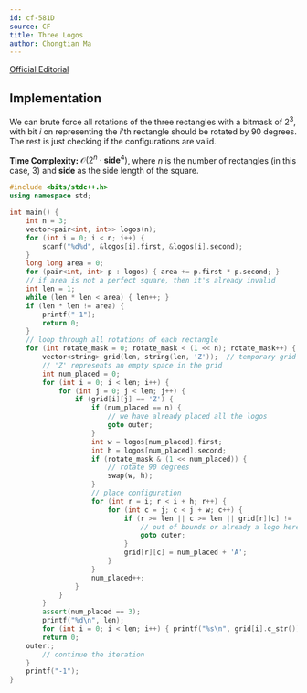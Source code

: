 ```yaml
---
id: cf-581D
source: CF
title: Three Logos
author: Chongtian Ma
---
```


[Official Editorial](https://codeforces.com/blog/entry/20508)

## Implementation

We can brute force all rotations of the three rectangles with a bitmask of $2^3$, with bit $i$ on representing the $i$'th rectangle should be rotated by
$90$ degrees. The rest is just checking if the configurations are valid.

**Time Complexity:** $\mathcal{O}(2^n \cdot \textbf{side}^4)$, where $n$ is the number of rectangles (in this case, 3) and $\textbf{side}$ as the side length of the square.

<LanguageSection>
<CPPSection>

```cpp
#include <bits/stdc++.h>
using namespace std;

int main() {
	int n = 3;
	vector<pair<int, int>> logos(n);
	for (int i = 0; i < n; i++) {
		scanf("%d%d", &logos[i].first, &logos[i].second);
	}
	long long area = 0;
	for (pair<int, int> p : logos) { area += p.first * p.second; }
	// if area is not a perfect square, then it's already invalid
	int len = 1;
	while (len * len < area) { len++; }
	if (len * len != area) {
		printf("-1");
		return 0;
	}
	// loop through all rotations of each rectangle
	for (int rotate_mask = 0; rotate_mask < (1 << n); rotate_mask++) {
		vector<string> grid(len, string(len, 'Z'));  // temporary grid
		// 'Z' represents an empty space in the grid
		int num_placed = 0;
		for (int i = 0; i < len; i++) {
			for (int j = 0; j < len; j++) {
				if (grid[i][j] == 'Z') {
					if (num_placed == n) {
						// we have already placed all the logos
						goto outer;
					}
					int w = logos[num_placed].first;
					int h = logos[num_placed].second;
					if (rotate_mask & (1 << num_placed)) {
						// rotate 90 degrees
						swap(w, h);
					}
					// place configuration
					for (int r = i; r < i + h; r++) {
						for (int c = j; c < j + w; c++) {
							if (r >= len || c >= len || grid[r][c] != 'Z') {
								// out of bounds or already a logo here
								goto outer;
							}
							grid[r][c] = num_placed + 'A';
						}
					}
					num_placed++;
				}
			}
		}
		assert(num_placed == 3);
		printf("%d\n", len);
		for (int i = 0; i < len; i++) { printf("%s\n", grid[i].c_str()); }
		return 0;
	outer:;
		// continue the iteration
	}
	printf("-1");
}
```

</CPPSection>
</LanguageSection>
